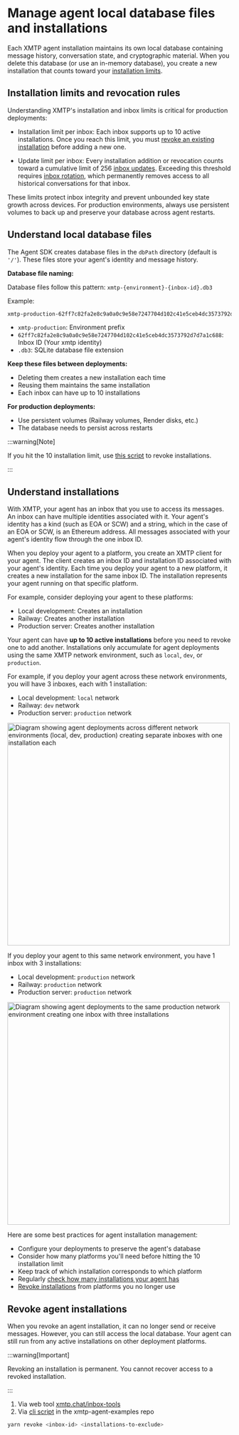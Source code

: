 # Manage agent local database files and installations

Each XMTP agent installation maintains its own local database containing message history, conversation state, and cryptographic material. When you delete this database (or use an in-memory database), you create a new installation that counts toward your [installation limits](/chat-apps/core-messaging/manage-inboxes#inbox-update-and-installation-limits).

## Installation limits and revocation rules

Understanding XMTP's installation and inbox limits is critical for production deployments:

- Installation limit per inbox: Each inbox supports up to 10 active installations. Once you reach this limit, you must [revoke an existing installation](/chat-apps/core-messaging/manage-inboxes#revoke-a-specific-installation) before adding a new one.

- Update limit per inbox: Every installation addition or revocation counts toward a cumulative limit of 256 [inbox updates](/chat-apps/core-messaging/manage-inboxes#inbox-update-limits). Exceeding this threshold requires [inbox rotation](/chat-apps/core-messaging/manage-inboxes#rotate-an-inbox-id), which permanently removes access to all historical conversations for that inbox.

These limits protect inbox integrity and prevent unbounded key state growth across devices. For production environments, always use persistent volumes to back up and preserve your database across agent restarts.

## Understand local database files

The Agent SDK creates database files in the `dbPath` directory (default is `'/'`). These files store your agent's identity and message history.

**Database file naming:**

Database files follow this pattern: `xmtp-{environment}-{inbox-id}.db3`

Example:

```bash
xmtp-production-62ff7c82fa2e8c9a0a0c9e58e7247704d102c41e5ceb4dc3573792d7d7a1c688.db3
```

- `xmtp-production`: Environment prefix
- `62ff7c82fa2e8c9a0a0c9e58e7247704d102c41e5ceb4dc3573792d7d7a1c688`: Inbox ID (Your xmtp identity)
- `.db3`: SQLite database file extension

**Keep these files between deployments:**

- Deleting them creates a new installation each time
- Reusing them maintains the same installation
- Each inbox can have up to 10 installations

**For production deployments:**

- Use persistent volumes (Railway volumes, Render disks, etc.)
- The database needs to persist across restarts

:::warning[Note]

If you hit the 10 installation limit, use [this script](https://github.com/ephemeraHQ/xmtp-agent-examples?tab=readme-ov-file#revoke-installations) to revoke installations.

:::

## Understand installations

With XMTP, your agent has an inbox that you use to access its messages. An inbox can have multiple identities associated with it. Your agent's identity has a kind (such as EOA or SCW) and a string, which in the case of an EOA or SCW, is an Ethereum address. All messages associated with your agent's identity flow through the one inbox ID.

When you deploy your agent to a platform, you create an XMTP client for your agent. The client creates an inbox ID and installation ID associated with your agent's identity. Each time you deploy your agent to a new platform, it creates a new installation for the same inbox ID. The installation represents your agent running on that specific platform.

For example, consider deploying your agent to these platforms:

- Local development: Creates an installation
- Railway: Creates another installation
- Production server: Creates another installation

Your agent can have **up to 10 active installations** before you need to revoke one to add another. Installations only accumulate for agent deployments using the same XMTP network environment, such as `local`, `dev`, or `production`.

For example, if you deploy your agent across these network environments, you will have 3 inboxes, each with 1 installation:

- Local development: `local` network
- Railway: `dev` network
- Production server: `production` network

<div>
  <img
    src="https://raw.githubusercontent.com/xmtp/docs-xmtp-org/refs/heads/main/docs/pages/img/agent-install-sep.png"
    width="500px"
    alt="Diagram showing agent deployments across different network environments (local, dev, production) creating separate inboxes with one installation each"
  />
</div>

If you deploy your agent to this same network environment, you have 1 inbox with 3 installations:

- Local development: `production` network
- Railway: `production` network
- Production server: `production` network

<div>
  <img
    src="https://raw.githubusercontent.com/xmtp/docs-xmtp-org/refs/heads/main/docs/pages/img/agent-install.png"
    width="500px"
    alt="Diagram showing agent deployments to the same production network environment creating one inbox with three installations"
  />
</div>

Here are some best practices for agent installation management:

- Configure your deployments to preserve the agent's database
- Consider how many platforms you'll need before hitting the 10 installation limit
- Keep track of which installation corresponds to which platform
- Regularly [check how many installations your agent has](/agents/deploy/debug-agents)
- [Revoke installations](#revoke-agent-installations) from platforms you no longer use

## Revoke agent installations

When you revoke an agent installation, it can no longer send or receive messages. However, you can still access the local database. Your agent can still run from any active installations on other deployment platforms.

:::warning[Important]

Revoking an installation is permanent. You cannot recover access to a revoked installation.

:::

1. Via web tool [xmtp.chat/inbox-tools](https://xmtp.chat/inbox-tools)
2. Via [cli script](https://github.com/ephemeraHQ/xmtp-agent-examples/blob/eb1dc17e99570b77de906ba0d58094586a4af844/scripts/revokeInstallations.ts) in the xmtp-agent-examples repo

```bash
yarn revoke <inbox-id> <installations-to-exclude>
```

